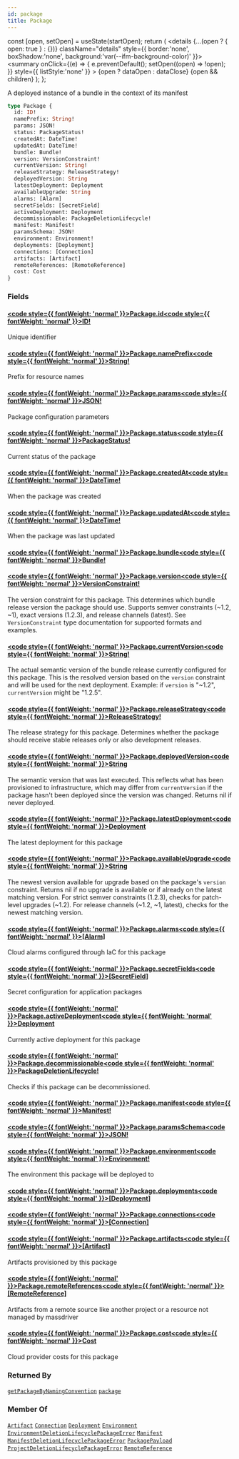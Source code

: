 ```yaml
---
id: package
title: Package
---
```









  const [open, setOpen] = useState(startOpen);
  return (
    <details {...(open ? { open: true } : {})} className="details" style={{ border:'none', boxShadow:'none', background:'var(--ifm-background-color)' }}>
      <summary
        onClick={(e) => {
          e.preventDefault();
          setOpen((open) => !open);
        }}
        style={{ listStyle:'none' }}
      >
      {open ? dataOpen : dataClose}
      </summary>
      {open && children}
    </details>
  );
};








A deployed instance of a bundle in the context of its manifest


```graphql
type Package {
  id: ID!
  namePrefix: String!
  params: JSON!
  status: PackageStatus!
  createdAt: DateTime!
  updatedAt: DateTime!
  bundle: Bundle!
  version: VersionConstraint!
  currentVersion: String!
  releaseStrategy: ReleaseStrategy!
  deployedVersion: String
  latestDeployment: Deployment
  availableUpgrade: String
  alarms: [Alarm]
  secretFields: [SecretField]
  activeDeployment: Deployment
  decommissionable: PackageDeletionLifecycle!
  manifest: Manifest!
  paramsSchema: JSON!
  environment: Environment!
  deployments: [Deployment]
  connections: [Connection]
  artifacts: [Artifact]
  remoteReferences: [RemoteReference]
  cost: Cost
}
```




### Fields

#### [<code style={{ fontWeight: 'normal' }}>Package.<b>id</b></code>](#)<Bullet />[<code style={{ fontWeight: 'normal' }}><b>ID!</b></code>](/swapi/types/scalars/id.mdx) <Badge class="badge badge--secondary badge--non_null" text="non-null"/> <Badge class="badge badge--secondary " text="scalar"/> 
Unique identifier


#### [<code style={{ fontWeight: 'normal' }}>Package.<b>namePrefix</b></code>](#)<Bullet />[<code style={{ fontWeight: 'normal' }}><b>String!</b></code>](/swapi/types/scalars/string.mdx) <Badge class="badge badge--secondary badge--non_null" text="non-null"/> <Badge class="badge badge--secondary " text="scalar"/> 
Prefix for resource names


#### [<code style={{ fontWeight: 'normal' }}>Package.<b>params</b></code>](#)<Bullet />[<code style={{ fontWeight: 'normal' }}><b>JSON!</b></code>](/swapi/types/scalars/json.mdx) <Badge class="badge badge--secondary badge--non_null" text="non-null"/> <Badge class="badge badge--secondary " text="scalar"/> 
Package configuration parameters


#### [<code style={{ fontWeight: 'normal' }}>Package.<b>status</b></code>](#)<Bullet />[<code style={{ fontWeight: 'normal' }}><b>PackageStatus!</b></code>](/swapi/types/enums/package-status.mdx) <Badge class="badge badge--secondary badge--non_null" text="non-null"/> <Badge class="badge badge--secondary " text="enum"/> 
Current status of the package


#### [<code style={{ fontWeight: 'normal' }}>Package.<b>createdAt</b></code>](#)<Bullet />[<code style={{ fontWeight: 'normal' }}><b>DateTime!</b></code>](/swapi/types/scalars/date-time.mdx) <Badge class="badge badge--secondary badge--non_null" text="non-null"/> <Badge class="badge badge--secondary " text="scalar"/> 
When the package was created


#### [<code style={{ fontWeight: 'normal' }}>Package.<b>updatedAt</b></code>](#)<Bullet />[<code style={{ fontWeight: 'normal' }}><b>DateTime!</b></code>](/swapi/types/scalars/date-time.mdx) <Badge class="badge badge--secondary badge--non_null" text="non-null"/> <Badge class="badge badge--secondary " text="scalar"/> 
When the package was last updated


#### [<code style={{ fontWeight: 'normal' }}>Package.<b>bundle</b></code>](#)<Bullet />[<code style={{ fontWeight: 'normal' }}><b>Bundle!</b></code>](/swapi/types/objects/bundle.mdx) <Badge class="badge badge--secondary badge--non_null" text="non-null"/> <Badge class="badge badge--secondary " text="object"/> 



#### [<code style={{ fontWeight: 'normal' }}>Package.<b>version</b></code>](#)<Bullet />[<code style={{ fontWeight: 'normal' }}><b>VersionConstraint!</b></code>](/swapi/types/scalars/version-constraint.mdx) <Badge class="badge badge--secondary badge--non_null" text="non-null"/> <Badge class="badge badge--secondary " text="scalar"/> 
The version constraint for this package. This determines which bundle release version the package should use.
Supports semver constraints (~1.2, ~1), exact versions (1.2.3), and release channels (latest).
See `VersionConstraint` type documentation for supported formats and examples.


#### [<code style={{ fontWeight: 'normal' }}>Package.<b>currentVersion</b></code>](#)<Bullet />[<code style={{ fontWeight: 'normal' }}><b>String!</b></code>](/swapi/types/scalars/string.mdx) <Badge class="badge badge--secondary badge--non_null" text="non-null"/> <Badge class="badge badge--secondary " text="scalar"/> 
The actual semantic version of the bundle release currently configured for this package.
This is the resolved version based on the `version` constraint and will be used for the next deployment.
Example: if `version` is "~1.2", `currentVersion` might be "1.2.5".


#### [<code style={{ fontWeight: 'normal' }}>Package.<b>releaseStrategy</b></code>](#)<Bullet />[<code style={{ fontWeight: 'normal' }}><b>ReleaseStrategy!</b></code>](/swapi/types/enums/release-strategy.mdx) <Badge class="badge badge--secondary badge--non_null" text="non-null"/> <Badge class="badge badge--secondary " text="enum"/> 
The release strategy for this package. Determines whether the package should receive
stable releases only or also development releases.


#### [<code style={{ fontWeight: 'normal' }}>Package.<b>deployedVersion</b></code>](#)<Bullet />[<code style={{ fontWeight: 'normal' }}><b>String</b></code>](/swapi/types/scalars/string.mdx) <Badge class="badge badge--secondary " text="scalar"/> 
The semantic version that was last executed.
This reflects what has been provisioned to infrastructure, which may differ from `currentVersion`
if the package hasn't been deployed since the version was changed. Returns nil if never deployed.


#### [<code style={{ fontWeight: 'normal' }}>Package.<b>latestDeployment</b></code>](#)<Bullet />[<code style={{ fontWeight: 'normal' }}><b>Deployment</b></code>](/swapi/types/objects/deployment.mdx) <Badge class="badge badge--secondary " text="object"/> 
The latest deployment for this package


#### [<code style={{ fontWeight: 'normal' }}>Package.<b>availableUpgrade</b></code>](#)<Bullet />[<code style={{ fontWeight: 'normal' }}><b>String</b></code>](/swapi/types/scalars/string.mdx) <Badge class="badge badge--secondary " text="scalar"/> 
The newest version available for upgrade based on the package's `version` constraint.
Returns nil if no upgrade is available or if already on the latest matching version.
For strict semver constraints (1.2.3), checks for patch-level upgrades (~1.2).
For release channels (~1.2, ~1, latest), checks for the newest matching version.


#### [<code style={{ fontWeight: 'normal' }}>Package.<b>alarms</b></code>](#)<Bullet />[<code style={{ fontWeight: 'normal' }}><b>[Alarm]</b></code>](/swapi/types/objects/alarm.mdx) <Badge class="badge badge--secondary " text="list"/> <Badge class="badge badge--secondary " text="object"/> 
Cloud alarms configured through IaC for this package


#### [<code style={{ fontWeight: 'normal' }}>Package.<b>secretFields</b></code>](#)<Bullet />[<code style={{ fontWeight: 'normal' }}><b>[SecretField]</b></code>](/swapi/types/objects/secret-field.mdx) <Badge class="badge badge--secondary " text="list"/> <Badge class="badge badge--secondary " text="object"/> 
Secret configuration for application packages


#### [<code style={{ fontWeight: 'normal' }}>Package.<b>activeDeployment</b></code>](#)<Bullet />[<code style={{ fontWeight: 'normal' }}><b>Deployment</b></code>](/swapi/types/objects/deployment.mdx) <Badge class="badge badge--secondary " text="object"/> 
Currently active deployment for this package


#### [<code style={{ fontWeight: 'normal' }}>Package.<b>decommissionable</b></code>](#)<Bullet />[<code style={{ fontWeight: 'normal' }}><b>PackageDeletionLifecycle!</b></code>](/swapi/types/objects/package-deletion-lifecycle.mdx) <Badge class="badge badge--secondary badge--non_null" text="non-null"/> <Badge class="badge badge--secondary " text="object"/> 
Checks if this package can be decommissioned.


#### [<code style={{ fontWeight: 'normal' }}>Package.<b>manifest</b></code>](#)<Bullet />[<code style={{ fontWeight: 'normal' }}><b>Manifest!</b></code>](/swapi/types/objects/manifest.mdx) <Badge class="badge badge--secondary badge--non_null" text="non-null"/> <Badge class="badge badge--secondary " text="object"/> 



#### [<code style={{ fontWeight: 'normal' }}>Package.<b>paramsSchema</b></code>](#)<Bullet />[<code style={{ fontWeight: 'normal' }}><b>JSON!</b></code>](/swapi/types/scalars/json.mdx) <Badge class="badge badge--secondary badge--non_null" text="non-null"/> <Badge class="badge badge--secondary " text="scalar"/> 



#### [<code style={{ fontWeight: 'normal' }}>Package.<b>environment</b></code>](#)<Bullet />[<code style={{ fontWeight: 'normal' }}><b>Environment!</b></code>](/swapi/types/objects/environment.mdx) <Badge class="badge badge--secondary badge--non_null" text="non-null"/> <Badge class="badge badge--secondary " text="object"/> 
The environment this package will be deployed to


#### [<code style={{ fontWeight: 'normal' }}>Package.<b>deployments</b></code>](#)<Bullet />[<code style={{ fontWeight: 'normal' }}><b>[Deployment]</b></code>](/swapi/types/objects/deployment.mdx) <Badge class="badge badge--secondary " text="list"/> <Badge class="badge badge--secondary " text="object"/> 



#### [<code style={{ fontWeight: 'normal' }}>Package.<b>connections</b></code>](#)<Bullet />[<code style={{ fontWeight: 'normal' }}><b>[Connection]</b></code>](/swapi/types/objects/connection.mdx) <Badge class="badge badge--secondary " text="list"/> <Badge class="badge badge--secondary " text="object"/> 



#### [<code style={{ fontWeight: 'normal' }}>Package.<b>artifacts</b></code>](#)<Bullet />[<code style={{ fontWeight: 'normal' }}><b>[Artifact]</b></code>](/swapi/types/objects/artifact.mdx) <Badge class="badge badge--secondary " text="list"/> <Badge class="badge badge--secondary " text="object"/> 
Artifacts provisioned by this package


#### [<code style={{ fontWeight: 'normal' }}>Package.<b>remoteReferences</b></code>](#)<Bullet />[<code style={{ fontWeight: 'normal' }}><b>[RemoteReference]</b></code>](/swapi/types/objects/remote-reference.mdx) <Badge class="badge badge--secondary " text="list"/> <Badge class="badge badge--secondary " text="object"/> 
Artifacts from a remote source like another project or a resource not managed by massdriver


#### [<code style={{ fontWeight: 'normal' }}>Package.<b>cost</b></code>](#)<Bullet />[<code style={{ fontWeight: 'normal' }}><b>Cost</b></code>](/swapi/types/objects/cost.mdx) <Badge class="badge badge--secondary " text="object"/> 
Cloud provider costs for this package






### Returned By

[`getPackageByNamingConvention`](/swapi/operations/queries/get-package-by-naming-convention.mdx)  <Badge class="badge badge--secondary badge--relation" text="query"/><Bullet />[`package`](/swapi/operations/queries/package.mdx)  <Badge class="badge badge--secondary badge--relation" text="query"/>

### Member Of

[`Artifact`](/swapi/types/objects/artifact.mdx)  <Badge class="badge badge--secondary badge--relation" text="object"/><Bullet />[`Connection`](/swapi/types/objects/connection.mdx)  <Badge class="badge badge--secondary badge--relation" text="object"/><Bullet />[`Deployment`](/swapi/types/objects/deployment.mdx)  <Badge class="badge badge--secondary badge--relation" text="object"/><Bullet />[`Environment`](/swapi/types/objects/environment.mdx)  <Badge class="badge badge--secondary badge--relation" text="object"/><Bullet />[`EnvironmentDeletionLifecyclePackageError`](/swapi/types/objects/environment-deletion-lifecycle-package-error.mdx)  <Badge class="badge badge--secondary badge--relation" text="object"/><Bullet />[`Manifest`](/swapi/types/objects/manifest.mdx)  <Badge class="badge badge--secondary badge--relation" text="object"/><Bullet />[`ManifestDeletionLifecyclePackageError`](/swapi/types/objects/manifest-deletion-lifecycle-package-error.mdx)  <Badge class="badge badge--secondary badge--relation" text="object"/><Bullet />[`PackagePayload`](/swapi/types/objects/package-payload.mdx)  <Badge class="badge badge--secondary badge--relation" text="object"/><Bullet />[`ProjectDeletionLifecyclePackageError`](/swapi/types/objects/project-deletion-lifecycle-package-error.mdx)  <Badge class="badge badge--secondary badge--relation" text="object"/><Bullet />[`RemoteReference`](/swapi/types/objects/remote-reference.mdx)  <Badge class="badge badge--secondary badge--relation" text="object"/>